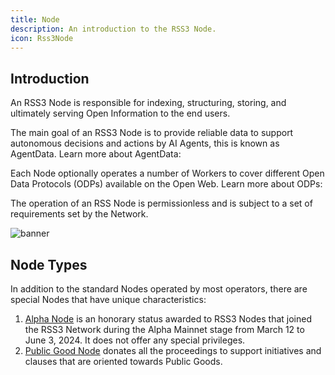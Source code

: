 ```yaml
---
title: Node
description: An introduction to the RSS3 Node.
icon: Rss3Node
---
```


## Introduction

An RSS3 Node is responsible for indexing, structuring, storing, and ultimately serving Open Information to the end users.

The main goal of an RSS3 Node is to provide reliable data to support autonomous decisions and actions by AI Agents, this is known as AgentData.
Learn more about AgentData:

<LinkCard id="agent-data" />

Each Node optionally operates a number of Workers to cover different Open Data Protocols (ODPs) available on the Open Web.
Learn more about ODPs:

<LinkCard id="open-data-protocol" />

The operation of an RSS Node is permissionless and is subject to a set of requirements set by the Network.

![banner](./assets/node-banner.png)

## Node Types

In addition to the standard Nodes operated by most operators, there are special Nodes that have unique characteristics:

1. [Alpha Node](/guide/core/concepts/node/alpha-node) is an honorary status awarded to RSS3 Nodes that joined the RSS3 Network during the Alpha Mainnet stage from March 12 to June 3, 2024. It does not offer any special privileges.
2. [Public Good Node](/guide/core/concepts/node/public-good-node) donates all the proceedings to support initiatives and clauses that are oriented towards Public Goods.
